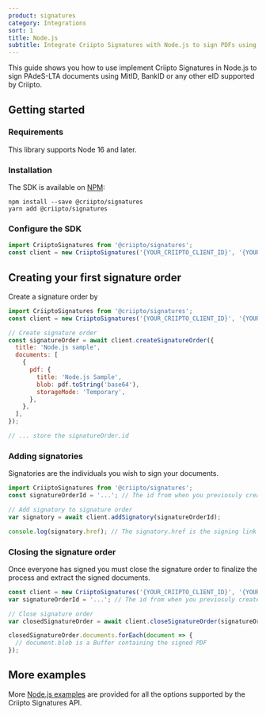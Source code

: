 ```yaml
---
product: signatures
category: Integrations
sort: 1
title: Node.js
subtitle: Integrate Criipto Signatures with Node.js to sign PDFs using MitID, Swedish BankID, Norwegian BankId or other eIDs.
---
```


This guide shows you how to use implement Criipto Signatures in Node.js to sign
PAdeS-LTA documents using MitID, BankID or any other eID supported by Criipto.

## Getting started

### Requirements

This library supports Node 16 and later.

### Installation

The SDK is available on [NPM](https://npmjs.com/package/@criipto/signatures):

```text
npm install --save @criipto/signatures
yarn add @criipto/signatures
```

### Configure the SDK

```javascript
import CriiptoSignatures from '@criipto/signatures';
const client = new CriiptoSignatures('{YOUR_CRIIPTO_CLIENT_ID}', '{YOUR_CRIIPTO_CLIENT_SECRET}');
```

## Creating your first signature order

Create a signature order by

```javascript
import CriiptoSignatures from '@criipto/signatures';
const client = new CriiptoSignatures('{YOUR_CRIIPTO_CLIENT_ID}', '{YOUR_CRIIPTO_CLIENT_SECRET}');

// Create signature order
const signatureOrder = await client.createSignatureOrder({
  title: 'Node.js sample',
  documents: [
    {
      pdf: {
        title: 'Node.js Sample',
        blob: pdf.toString('base64'),
        storageMode: 'Temporary',
      },
    },
  ],
});

// ... store the signatureOrder.id
```

### Adding signatories

Signatories are the individuals you wish to sign your documents.

```javascript
import CriiptoSignatures from '@criipto/signatures';
const signatureOrderId = '...'; // The id from when you previosuly created the signature order

// Add signatory to signature order
var signatory = await client.addSignatory(signatureOrderId);

console.log(signatory.href); // The signatory.href is the signing link that you can show or send to your users
```

### Closing the signature order

Once everyone has signed you must close the signature order to finalize the process and extract the signed documents.

```javascript
const client = new CriiptoSignatures('{YOUR_CRIIPTO_CLIENT_ID}', '{YOUR_CRIIPTO_CLIENT_SECRET}');
var signatureOrderId = '...'; // The id from when you previosuly created the signature order

// Close signature order
var closedSignatureOrder = await client.closeSignatureOrder(signatureOrderId);

closedSignatureOrder.documents.forEach(document => {
  // document.blob is a Buffer containing the signed PDF
});
```

## More examples

More [Node.js examples](/signatures/graphql/examples/) are provided for all the options supported by the Criipto Signatures API.
